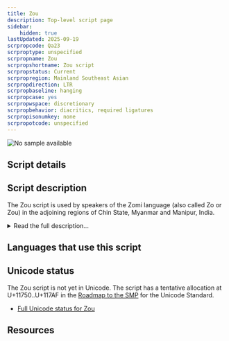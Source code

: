 ```yaml
---
title: Zou
description: Top-level script page
sidebar:
    hidden: true
lastUpdated: 2025-09-19
scrpropcode: Qa23
scrproptype: unspecified
scrpropname: Zou
scrpropshortname: Zou script
scrpropstatus: Current
scrpropregion: Mainland Southeast Asian
scrpropdirection: LTR
scrpropbaseline: hanging
scrpropcase: yes
scrpropwspace: discretionary
scrpropbehavior: diacritics, required ligatures
scrpropisonumkey: none
scrpropotcode: unspecified
---
```



![No sample available](../images/nosample.png)



## Script details

<ScriptDetails />

## Script description

The Zou script is used by speakers of the Zomi language (also called Zo or Zou) in the adjoining regions of Chin State, Myanmar and Manipur, India.

<details>
<summary>Read the full description...</summary>Zomi is a Tibeto-Burman language with about 50,000 speakers. The script was developed by M. Siahzathang, a Manipuri, in 1952. The official script for the Zomi language is [Latin](/scrlang/scripts/latn).

The Zou script is written from left to right. It is unusual amongst South- and East Asian scripts in that it possesses upper and lower case. The script combines features of an alphabet and features of an abugida.

The Zou script has been in decline since the mid-1970s but the Zou Literature Society has been trying to revive it since the 1990s.

_This script is not currently recognized by the [ISO 15924 standard](http://www.unicode.org/iso15924/), but is included in ScriptSource for research purposes. If you have any information on this script, please add the information to this site. Your contributions can be a great help in refining and expanding the ISO 15924 standard. The [Script Encoding Initiative](https://sei.berkeley.edu/) is working to support the inclusion of this script in the standard, and contributions here will support their efforts._
</details>

## Languages that use this script

<WsList script='Qa23' wsMax='5' />

## Unicode status

The Zou script is not yet in Unicode. The script has a tentative allocation at U+11750..U+117AF in the [Roadmap to the SMP](http://www.unicode.org/roadmaps/smp/) for the Unicode Standard.

- [Full Unicode status for Zou](/scrlang/unicode/qa23-unicode)



## Resources

<ScriptResources detailSummary='seemore' />

